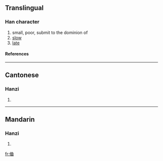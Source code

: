 ==Translingual==
===Han character===
{{Han char|rad=人|as=06|sn=8|four=|canj=人廿田 (OTW)}}
# small, poor, submit to the dominion of
# [[slow]]
# [[late]]
====References====
{{Han ref|kx=0100.260|hdz=10147.110|uh=344B|ud=13387}}

----
==Cantonese==
===Hanzi===
{{yue-hanzi|jyut=|y=kung4}}
# {{defn|Cantonese}}

----
==Mandarin==
===Hanzi===
{{cmn-hanzi|pin=[[jiòng]] (jiong4), [[kǒng]] (kong3), [[qióng]] (qiong2)|wg=chiung<sup>4</sup>, k'ung<sup>3</sup>, ch'iung<sup>2</sup>}}
# {{defn|Mandarin}}

[[fr:㑋]]